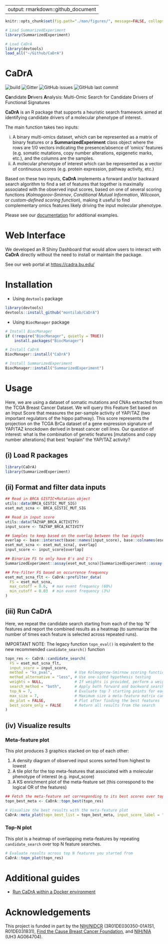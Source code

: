 
---
output: rmarkdown::github_document
---

<!-- README.md is generated from README.Rmd. Please edit that file -->

```r
knitr::opts_chunk$set(fig.path="./man/figures/", message=FALSE, collapse = TRUE, comment="")

# Load SummarizedExperiment
library(SummarizedExperiment)

# Load CaDrA
library(devtools)
load_all("~/Github/CaDrA")
```

# CaDrA

![build](https://github.com/montilab/cadra/workflows/rcmdcheck/badge.svg)
![Gitter](https://img.shields.io/gitter/room/montilab/cadra)
![GitHub issues](https://img.shields.io/github/issues/montilab/cadra)
![GitHub last commit](https://img.shields.io/github/last-commit/montilab/cadra)
  
**Ca**ndidate **Dr**ivers **A**nalysis: Multi-Omic Search for Candidate Drivers of Functional Signatures

**CaDrA** is an R package that supports a heuristic search framework aimed at identifying candidate drivers of a molecular phenotype of interest. 

The main function takes two inputs:

i) A binary multi-omics dataset, which can be represented as a matrix of binary features or a **SummarizedExperiment** class object where the rows are 1/0 vectors indicating the presence/absence of ‘omics’ features (e.g. somatic mutations, copy number alterations, epigenetic marks, etc.), and the columns are the samples.
ii) A molecular phenotype of interest which can be represented as a vector of continuous scores (e.g. protein expression, pathway activity, etc.)

Based on these two inputs, **CaDrA** implements a forward and/or backward search algorithm to find a set of features that together is maximally associated with the observed input scores, based on one of several scoring functions (*Kolmogorov-Smirnov*, *Conditional Mutual Information*, *Wilcoxon*, or *custom-defined scoring function*), making it useful to find complementary omics features likely driving the input molecular phenotype.

Please see our [documentation](https://montilab.github.io/CaDrA/) for additional examples.

# Web Interface

We developed an R Shiny Dashboard that would allow users to interact with **CaDrA** directly without the need to install or maintain the package.

See our web portal at [https://cadra.bu.edu/](https://cadra.bu.edu/)

# Installation

- Using `devtools` package

```r
library(devtools)
devtools::install_github("montilab/CaDrA")
```

- Using `BiocManager` package

```r
# Install BiocManager
if (!require("BiocManager", quietly = TRUE))
    install.packages("BiocManager")

# Install CaDrA
BiocManager::install("CaDrA")

# Install SummarizedExperiment
BiocManager::install("SummarizedExperiment")
```

# Usage

Here, we are using a dataset of somatic mutations and CNAs extracted from the TCGA Breast Cancer Dataset. We will query this Feature Set based on an Input Score that measures the per-sample activity of YAP/TAZ (two important regulators of the hippo pathway). This score represents the projection on the TCGA BrCa dataset of a gene expression signature of YAP/TAZ knockdown derived in breast cancer cell lines. Our question of interest: what is the combination of genetic features [mutations and copy number alterations] that best “explain” the YAP/TAZ activity?

## (i) Load R packages

```r
library(CaDrA)
library(SummarizedExperiment)
```

## (ii) Format and filter data inputs

```r
## Read in BRCA GISTIC+Mutation object
utils::data(BRCA_GISTIC_MUT_SIG)
eset_mut_scna <- BRCA_GISTIC_MUT_SIG

## Read in input score
utils::data(TAZYAP_BRCA_ACTIVITY)
input_score <- TAZYAP_BRCA_ACTIVITY

## Samples to keep based on the overlap between the two inputs
overlap <- base::intersect(base::names(input_score), base::colnames(eset_mut_scna))
eset_mut_scna <- eset_mut_scna[, overlap]
input_score <- input_score[overlap]

## Binarize FS to only have 0's and 1's
SummarizedExperiment::assay(eset_mut_scna)[SummarizedExperiment::assay(eset_mut_scna) > 1] <- 1.0

## Pre-filter FS based on occurrence frequency
eset_mut_scna_flt <- CaDrA::prefilter_data(
  FS = eset_mut_scna,
  max_cutoff = 0.6,  # max event frequency (60%)
  min_cutoff = 0.03  # min event frequency (3%)
)  
```

## (iii) Run CaDrA

Here, we repeat the candidate search starting from each of the top 'N' features and report the combined results as a heatmap (to summarize the number of times each feature is selected across repeated runs). 

IMPORTANT NOTE: The legacy function `topn_eval()` is equivalent to the new recommended `candidate_search()` function

```r
topn_res <- CaDrA::candidate_search(
  FS = eset_mut_scna_flt,
  input_score = input_score,
  method = "ks_pval",          # Use Kolmogorow-Smirnow scoring function 
  method_alternative = "less", # Use one-sided hypothesis testing
  weights = NULL,              # If weights is provided, perform a weighted-KS test
  search_method = "both",      # Apply both forward and backward search
  top_N = 7,                   # Evaluate top 7 starting points for each search
  max_size = 7,                # Maximum size a meta-feature matrix can extend to
  do_plot = FALSE,             # Plot after finding the best features
  best_score_only = FALSE      # Return all results from the search
)
```

## (iv) Visualize results

### Meta-feature plot

This plot produces 3 graphics stacked on top of each other: 

1. A density diagram of observed input scores sorted from highest to lowest 
2. A tile plot for the top meta-features that associated with a molecular phenotype of interest (e.g. input_score)
3. A KS enrichment plot of the meta-feature set (this correspond to the logical OR of the features)

```r
## Fetch the meta-feature set corresponding to its best scores over top N features searches
topn_best_meta <- CaDrA::topn_best(topn_res)

# Visualize the best results with the meta-feature plot
CaDrA::meta_plot(topn_best_list = topn_best_meta, input_score_label = "YAP/TAZ Activity")
```

### Top-N plot

This plot is a heatmap of overlapping meta-features by repeating `candidate_search` over top N feature searches.

```r
# Evaluate results across top N features you started from
CaDrA::topn_plot(topn_res) 
```

# Additional guides

- [Run CaDrA within a Docker environment](https://montilab.github.io/CaDrA/articles/docker.html)

# Acknowledgements

This project is funded in part by the [NIH/NIDCR](https://www.nidcr.nih.gov/) (3R01DE030350-01A1S1, R01DE031831), [Find the Cause Breast Cancer Foundation](https://findthecausebcf.org), and [NIH/NIA](https://www.nia.nih.gov/) (UH3 AG064704).

